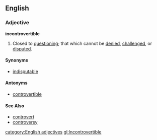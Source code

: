 ==English==

===Adjective===
'''incontrovertible'''
#Closed to [[question]]ing; that which cannot be [[denied]], [[challenged]], or [[disputed]].

====Synonyms====
*[[indisputable]]

====Antonyms====
*[[controvertible]]

====See Also====
*[[controvert]]
*[[controversy]]

[[category:English adjectives]]
[[gl:Incontrovertible]]